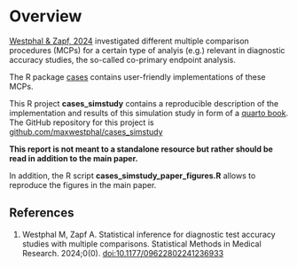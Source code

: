 # Overview {.unnumbered}

[Westphal \& Zapf, 2024](https://journals.sagepub.com/doi/epub/10.1177/09622802241236933) investigated different multiple comparison procedures (MCPs) for a certain type of analyis (e.g.) relevant in diagnostic accuracy studies, the so-called co-primary endpoint analysis.

The R package [cases](https://github.com/maxwestphal/cases/) contains user-friendly implementations of these MCPs.

This R project **cases_simstudy** contains a reproducible description of the implementation and results of this simulation study in form of a [quarto book](https://quarto.org/docs/books). The GitHub repository for this project is [github.com/maxwestphal/cases_simstudy](https://github.com/maxwestphal/cases_simstudy)

**This report is not meant to a standalone resource but rather should be read in addition to the main paper.**

In addition, the R script **cases_simstudy_paper_figures.R** allows to reproduce
the figures in the main paper.

## References

1. Westphal M, Zapf A. Statistical inference for diagnostic test accuracy studies with multiple comparisons. Statistical Methods in Medical Research. 2024;0(0). [doi:10.1177/09622802241236933](https://journals.sagepub.com/doi/full/10.1177/09622802241236933)

